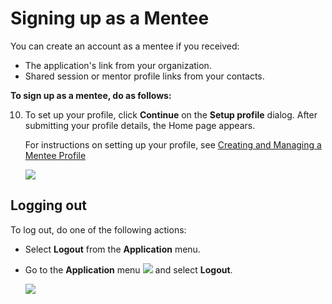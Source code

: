 
# Signing up as a Mentee

You can create an account as a mentee if you received:

* The application's link from your organization.
* Shared session or mentor profile links from your contacts.

**To sign up as a mentee, do as follows:**

<SignUp />

10. To set up your profile, click **Continue** on the **Setup profile** dialog. After submitting your profile details, the Home page appears.

    <p>
    <Admonition type="tip">    
    <p>For instructions on setting up your profile, see <a href="creating-and-managing-mentee-profile">Creating and Managing a Mentee Profile</a></p>
    </Admonition>
    </p>

    <img src={PortalHomeMentee} />

## Logging out

To log out, do one of the following actions:

* Select <b>Logout</b> from the <b>Application</b> menu.

* Go to the <b>Application</b> menu <img src={BurgerMenu}/> and select <b>Logout</b>.

    <p>
    <img src={PortalApplicationMenu} />
    </p>
